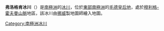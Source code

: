 {{coord|72|4|S|4|25|E|source:GNIS|display=title}}

'''弗洛格肯冰川'''（{{lang-no|Flogeken}}）是[[南極洲|南極洲]]的[[冰川|冰川]]，位於[[東部南極洲|東部南極洲]]的[[毛德皇后地|毛德皇后地]]，處於[[穆利格-霍夫曼山脈|穆利格-霍夫曼山脈]]地區，該冰川由[[挪威|挪威]]製地圖師繪入地圖。

{{Antarctica-geo-stub}}
[[Category:南極洲冰川|Category:南極洲冰川]]